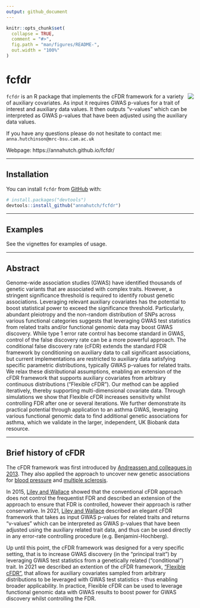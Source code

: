 ```yaml
---
output: github_document
---
```


<!-- README.md is generated from README.Rmd. Please edit that file -->

```r
knitr::opts_chunk$set(
  collapse = TRUE,
  comment = "#>",
  fig.path = "man/figures/README-",
  out.width = "100%"
)
```

# fcfdr

<img src="man/figures/logo.png" align="right" />

`fcfdr` is an R package that implements the cFDR framework for a variety of auxiliary covariates. As input it requires GWAS p-values for a trait of interest and auxiliary data values. It then outputs "v-values" which can be interpreted as GWAS p-values that have been adjusted using the auxiliary data values.

If you have any questions please do not hesitate to contact me: `anna.hutchinson@mrc-bsu.cam.ac.uk`

Webpage: https://annahutch.github.io/fcfdr/

---

## Installation

You can install `fcfdr` from [GitHub](https://github.com/) with:

``` r
# install.packages("devtools")
devtools::install_github("annahutch/fcfdr")
```

---

## Examples

See the vignettes for examples of usage.

---

## Abstract

Genome-wide association studies (GWAS) have identified thousands of genetic variants that are associated with complex traits. However, a stringent significance threshold is required to identify robust genetic associations. Leveraging relevant auxiliary covariates has the potential to boost statistical power to exceed the significance threshold. Particularly, abundant pleiotropy and the non-random distribution of SNPs across various functional categories suggests that leveraging GWAS test statistics from related traits and/or functional genomic data may boost GWAS discovery. While type 1 error rate control has become standard in GWAS, control of the false discovery rate can be a more powerful approach. The conditional false discovery rate (cFDR) extends the standard FDR framework by conditioning on auxiliary data to call significant associations, but current implementations are restricted to auxiliary data satisfying specific parametric distributions, typically GWAS p-values for related traits. We relax these distributional assumptions, enabling an extension of the cFDR framework that supports auxiliary covariates from arbitrary continuous distributions (“Flexible cFDR”). Our method can be applied iteratively, thereby supporting multi-dimensional covariate data. Through simulations we show that Flexible cFDR increases sensitivity whilst controlling FDR after one or several iterations. We further demonstrate its practical potential through application to an asthma GWAS, leveraging various functional genomic data to find additional genetic associations for asthma, which we validate in the larger, independent, UK Biobank data resource.

---

## Brief history of cFDR

The cFDR framework was first introduced by [Andreassen and colleagues in 2013](https://doi.org/10.1371/journal.pgen.1003455). They also applied the approach to uncover new genetic associations for [blood pressure](https://doi.org/10.1161/HYPERTENSIONAHA.113.02077) and [multiple sclerosis](https://doi.org/10.1038/mp.2013.195).

In 2015, [Liley and Wallace](https://doi.org/10.1371/journal.pgen.1004926) showed that the conventional cFDR approach does not control the frequentist FDR and described an extension of the approach to ensure that FDR is controlled, however their approach is rather conservative. In 2021, [Liley and Wallace](https://doi.org/10.1002/bimj.201900254) described an elegant cFDR framework that takes as input GWAS p-values for related traits and returns "v-values" which can be interpreted as GWAS p-values that have been adjusted using the auxiliary related trait data, and thus can be used directly in any error-rate controlling procedure (e.g. Benjamini-Hochberg).

Up until this point, the cFDR framework was designed for a very specific setting, that is to increase GWAS discovery (in the "principal trait") by leveraging GWAS test statistics from a genetically related ("conditional") trait. In 2021 we described an extention of the cFDR framework, ["Flexible cFDR"](https://doi.org/10.1101/2020.12.04.411710), that allows for auxiliary covariates sampled from arbitrary distributions to be leveraged with GWAS test statistics - thus enabling broader applicability. In practice, Flexible cFDR can be used to leverage functional genomic data with GWAS results to boost power for GWAS discovery whilst controlling the FDR.

